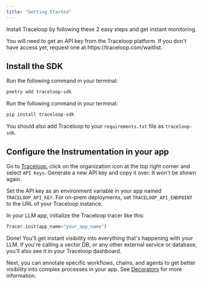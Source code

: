 ```yaml
---
title: "Getting Started"
---
```


Install Traceloop by following these 2 easy steps and get instant monitoring.

<Info>
  You will need to get an API key from the Traceloop platform. If you don't have
  access yet, request one at https://traceloop.com/waitlist.
</Info>

## Install the SDK

<Tabs>
  <Tab title="Poetry">
  
  Run the following command in your terminal:

```bash
poetry add traceloop-sdk
```

  </Tab>
  <Tab title="Pip">
    Run the following command in your terminal:

```bash
pip install traceloop-sdk
```

You should also add Traceloop to your `requirements.txt` file as `traceloop-sdk`.

  </Tab>
</Tabs>

## Configure the Instrumentation in your app

Go to [Traceloop](https://app.traceloop.com), click on the organization icon at the top right corner and select `API Keys`.
Generate a new API key and copy it over. It won't be shown again.

Set the API key as an environment variable in your app named `TRACELOOP_API_KEY`.
For on-prem deployments, set `TRACELOOP_API_ENDPOINT` to the URL of your Traceloop instance.

In your LLM app, initialize the Traceloop tracer like this:

```python
Tracer.init(app_name="your_app_name")
```

Done! You'll get instant visibility into everything that's happening with your LLM.
If you're calling a vector DB, or any other external service or database, you'll also see it in your Traceloop dashboard.

Next, you can annotate specific workflows, chains, and agents to get better visibility into complex processes in your app.
See [Decorators](/python-sdk/decorators) for more information.
